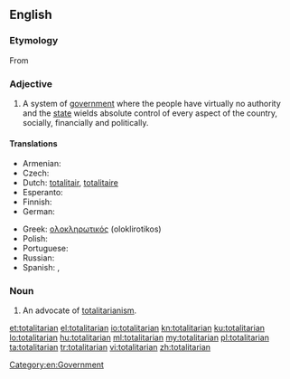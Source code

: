 ==English==

===Etymology===
From {{etyl|it|en}} {{term|totalitario||lang=it|complete, absolute, totalitarian}} {{suffix||an}}

===Adjective===
{{en-adj}}

# A system of [[government]] where the people have virtually no authority and the [[state]] wields absolute control of every aspect of the country, socially, financially and politically.

====Translations====
{{trans-top|related to the system of government}}
* Armenian: {{t-|hy|ամբողջատիրական|tr=ambołǰatirakan|sc=Armn}}
* Czech: {{t-|cs|totalitní}}
* Dutch: [[totalitair]], [[totalitaire]]
* Esperanto: {{t-|eo|totalisma}}
* Finnish: {{t-|fi|totalitaarinen}}
* German: {{t+|de|totalitär}}
{{trans-mid}}
* Greek: [[ολοκληρωτικός]] (oloklirotikos) {{m}}
* Polish: {{t+|pl|totalitarny}}
* Portuguese: {{t+|pt|totalitário}}
* Russian: {{t+|ru|тоталитарный|tr=totalitárnyj|sc=Cyrl}}
* Spanish: {{t-|es|totalitario|m}}, {{t-|es|totalitaria|f}}
{{trans-bottom}}

===Noun===
{{en-noun}}

# An advocate of [[totalitarianism]].

[[Category:en:Government]]

[[et:totalitarian]]
[[el:totalitarian]]
[[io:totalitarian]]
[[kn:totalitarian]]
[[ku:totalitarian]]
[[lo:totalitarian]]
[[hu:totalitarian]]
[[ml:totalitarian]]
[[my:totalitarian]]
[[pl:totalitarian]]
[[ta:totalitarian]]
[[tr:totalitarian]]
[[vi:totalitarian]]
[[zh:totalitarian]]